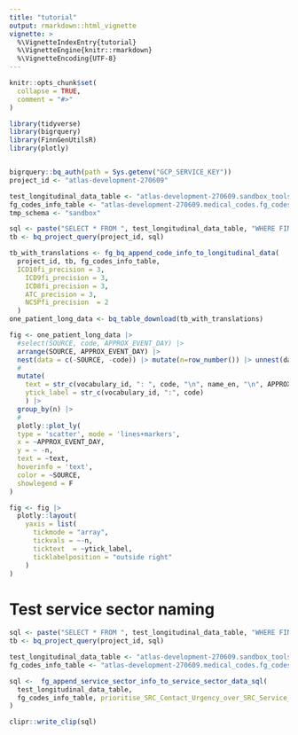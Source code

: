 ```yaml
---
title: "tutorial"
output: rmarkdown::html_vignette
vignette: >
  %\VignetteIndexEntry{tutorial}
  %\VignetteEngine{knitr::rmarkdown}
  %\VignetteEncoding{UTF-8}
---
```


```r
knitr::opts_chunk$set(
  collapse = TRUE,
  comment = "#>"
)
```

```r
library(tidyverse)
library(bigrquery)
library(FinnGenUtilsR)
library(plotly)


bigrquery::bq_auth(path = Sys.getenv("GCP_SERVICE_KEY"))
project_id <- "atlas-development-270609"

test_longitudinal_data_table <- "atlas-development-270609.sandbox_tools_r6.finngen_dummy50k_detailed_longitudinal_v2"
fg_codes_info_table <- "atlas-development-270609.medical_codes.fg_codes_info_v1"
tmp_schema <- "sandbox"
```



```r
sql <- paste("SELECT * FROM ", test_longitudinal_data_table, "WHERE FINNGENID='FG00000001' ")
tb <- bq_project_query(project_id, sql)

tb_with_translations <- fg_bq_append_code_info_to_longitudinal_data(
  project_id, tb, fg_codes_info_table,
  ICD10fi_precision = 3,
    ICD9fi_precision = 3,
    ICD8fi_precision = 3,
    ATC_precision = 3,
    NCSPfi_precision  = 2
  )
one_patient_long_data <- bq_table_download(tb_with_translations)
```


```r

fig <- one_patient_long_data |> 
  #select(SOURCE, code, APPROX_EVENT_DAY) |> 
  arrange(SOURCE, APPROX_EVENT_DAY) |>
  nest(data = c(-SOURCE, -code)) |> mutate(n=row_number()) |> unnest(data) |> 
  #
  mutate(
    text = str_c(vocabulary_id, ": ", code, "\n", name_en, "\n", APPROX_EVENT_DAY), 
    ytick_label = str_c(vocabulary_id, ":", code)
    ) |> 
  group_by(n) |> 
  #
  plotly::plot_ly(
  type = 'scatter', mode = 'lines+markers',
  x = ~APPROX_EVENT_DAY,
  y = ~ -n,
  text = ~text,
  hoverinfo = 'text',
  color = ~SOURCE,
  showlegend = F
)

```

```r
fig <- fig |>  
  plotly::layout(
    yaxis = list(
      tickmode = "array", 
      tickvals = ~-n,
      ticktext  = ~ytick_label, 
      ticklabelposition = "outside right"
    )
)
```





# Test service sector naming 

```r
sql <- paste("SELECT * FROM ", test_longitudinal_data_table, "WHERE FINNGENID='FG00000001' ")
tb <- bq_project_query(project_id, sql)
```





```r
test_longitudinal_data_table <- "atlas-development-270609.sandbox_tools_r10.finngen_r10_service_sector_detailed_longitudinal_v2"
fg_codes_info_table <- "atlas-development-270609.medical_codes.fg_codes_info_v2"

sql <-  fg_append_service_sector_info_to_service_sector_data_sql(
  test_longitudinal_data_table, 
  fg_codes_info_table, prioritise_SRC_Contact_Urgency_over_SRC_Service_Sector = F
)

clipr::write_clip(sql)

```

































